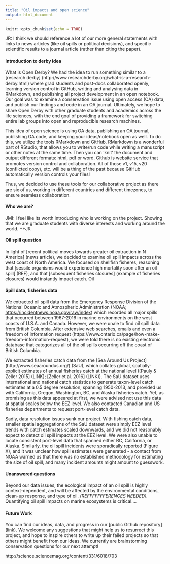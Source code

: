 ```yaml
---
title: "Oil impacts and open science"
output: html_document
---
```


```r
knitr::opts_chunk$set(echo = TRUE)
```


JR: I think we should reference a lot of our more general statements with links to news articles (like oil spills or political decisions), and specific scientific results to a journal article (rather than citing the paper). 

#### Introduction to derby idea
What is Open Derby? We had the idea to run something similar to a [research derby] (http://www.researchderby.org/what-is-a-research-derby.html) where grad students and post-docs collaborated openly, learning version control in GitHub, writing and analysing data in RMarkdown, and publishing all project development in an open notebook. Our goal was to examine a conservation issue using open access (OA) data, and publish our findings and code in an OA journal. Ultimately, we hope to share Open Derby with other graduate students and academics across the life sciences, with the end goal of providing a framework for switching entire lab groups into open and reproducible research machines. 

This idea of open science is using OA data, publishing an OA journal, publishing OA code, and keeping your ideas/notebook open as well. To do this, we utilize the tools RMarkdown and GitHub. RMarkdown is a wonderful part of RStudio, that allows you to write/run code while writing a manuscript or other notes at the same time. Then you can 'knit' the document and output different formats: html, pdf or word. Github is website service that promotes version control and collaboration. All of those v1, v15, v20 (conflicted copy), etc. will be a thing of the past because GitHub automatically version controls your files!  

Thus, we decided to use these tools for our collaborative project as there are six of us, working in different countries and different timezones, to ensure seamless collaboration.

#### Who we are?

JMI: I feel like its worth introducing who is working on the project. Showing that we are graduate students with diverse interests and working around the world. ++JR

#### Oil spill question

In light of [recent political moves towards greater oil extraction in N America] (news article), we decided to examine oil spill impacts across the west coast of North America. We focused on shellfish fisheres, reasoning that [sessile organisms would experience high mortality soon after an oil spill] (REF), and that [subsequent fisheries closures] (example of fisheries closures) would instantly impact catch. Oil

#### Spill data, fisheries data

We extracted oil spill data from the Emergency Response Division of the National Oceanic and Atmospheric Administration (NOAA; [https://incidentnews.noaa.gov/raw/index](https://incidentnews.noaa.gov/raw/index)) which recorded all major spills that occurred between 1967-2016 in marine environments on the west coasts of U.S.A. and Canada. However, we were unale to find oil spill data from British Columbia. After extensive web searches, emails and even a freedom of information request (https://www.ontario.ca/page/how-make-freedom-information-request), we were told there is no existing electronic database that categorizes all of the oil spills occurring off the coast of British Columbia.  

We extracted fisheries catch data from the [Sea Around Us Project] (http://www.seaaroundus.org/) (SaU), which collates global, spatially-explicit estimates of annual fisheries catch at the national level ([Pauly & Zeller 2015] (LINK); [Zeller et al. 2016] (LINK)). The SaU dataset uses international and national catch statistics to generate taxon-level catch estimates at a 0.5 degree resolution, spanning 1950-2013, and provided us with California, Oregon, Washington, BC, and Alaska fisheries catch. Yet, as promising as this data appeared at first, we were advised not use this data at spatial scales below the EEZ level. We also contacted Canadian and US fisheries departments to request port-level catch data. 

Sadly, data resolution issues sunk our project. With fishing catch data, smaller spatial aggregations of the SaU dataset were simply EEZ level trends with catch estimates scaled downwards, and we did not reasonably expect to detect oil spill impacts at the EEZ level. We were also unable to locate consistent port-level data that spanned either BC, California, or Alaska. Similarly, the oil spill incidents were sporadically reported (Figure X), and it was unclear how spill estimates were generated - a contact from NOAA warned us that there was no established methodology for estimating the size of oil spill, and many incident amounts might amount to guesswork.



#### Unanswered questions

Beyond our data issues, the ecological impact of an oil spill is highly context-dependent, and will be affected by the environmental conditions, clean-up response, and type of oil. *(REFFFFFFFERENCES NEEDED).* Quantifying oil spill impacts on marine ecosystems is critical....


#### Future Work

You can find our ideas, data, and progress in our [public Github repository] (link). We welcome any suggestions that might help us to resurrect this project, and hope to inspire others to write up their failed projects so that others might benefit from our ideas. We currently are brainstorming conservation questions for our next attempt! 


http://science.sciencemag.org/content/331/6018/703 